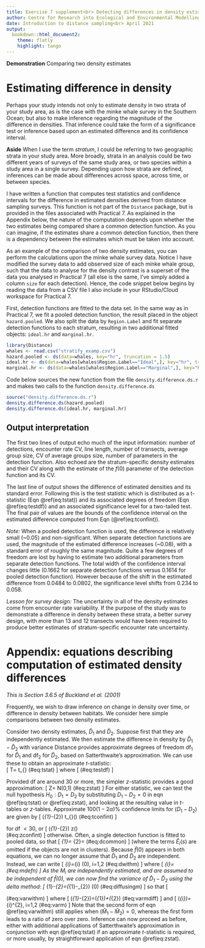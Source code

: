 ```yaml
---
title: Exercise 7 supplement<br> Detecting differences in density estimates.
author: Centre for Research into Ecological and Environmental Modelling <br> **University of St Andrews**
date: Introduction to distance sampling<br> April 2021
output:
  bookdown::html_document2:
    theme: flatly
    highlight: tango
---
```


<div class="alert  alert-success">
  <strong>Demonstration</strong> Comparing two density estimates
</div>

# Estimating difference in density

Perhaps your study intends not only to estimate density in two strata of your study area, as is the case with the minke whale survey in the Southern Ocean; but also to make inference regarding the magnitude of the difference in densities.  That inference could take the form of a significance test or inference based upon an estimated difference and its confidence interval.

<div class="alert  alert-info">
  <strong>Aside</strong> 
  When I use the term *stratum*, I could be referring to two geographic strata in your study area.  More broadly, strata in an analysis could be two different years of surveys of the same study area, or two species within a study area in a single survey.  Depending upon how strata are defined, inferences can be made about differences across space, across time, or between species.
</div>

I have written a function that computes test statistics and confidence intervals for the difference in estimated densities derived from distance sampling surveys.  This function is not part of the `Distance` package, but is provided in the files associated with Practical 7.  As explained in the Appendix below, the nature of the computation depends upon whether the two estimates being compared share a common detection function.  As you can imagine, if the estimates share a common detection function, then there is a dependency between the estimates which must be taken into account.

As an example of the comparison of two density estimates, you can perform the calculations upon the minke whale survey data.  Notice I have modified the survey data to add observed size of each minke whale group, such that the data to analyse for the density contrast is a superset of the data you analysed in Practical 7 (all else is the same, I've simply added a column `size` for each detection).  Hence, the code snippet below begins by reading the data from a CSV file I also include in your RStudio/Cloud workspace for Practical 7.

First, detection functions are fitted to the data set.  In the same way as in Practical 7, we fit a pooled detection function, the result placed in the object `hazard.pooled`.  We also split the data by `Region.Label` and fit separate detection functions to each stratum, resulting in two additional fitted objects: `ideal.hr` and `marginal.hr`.

```r
library(Distance)
whales <- read.csv("stratify_examp.csv")
hazard.pooled <- ds(data=whales, key="hr", truncation = 1.5)
ideal.hr <- ds(data=whales[whales$Region.Label=="Ideal",], key="hr", truncation=1.5)
marginal.hr <- ds(data=whales[whales$Region.Label=="Marginal",], key="hr", truncation=1.5)
```

Code below sources the new function from the file `density.difference.ds.r` and makes two calls to the function `density.difference.ds`

```r
source("density.difference.ds.r")
density.difference.ds(hazard.pooled)
density.difference.ds(ideal.hr, marginal.hr)
```

## Output interpretation

The first two lines of output echo much of the input information: number of detections, encounter rate CV, line length, number of transects, average group size, CV of average groups size, number of parameters in the detection function.  Also echoed are the stratum-specific density estimates and their CV along with the estimate of the $f(0)$ parameter of the detection function and its CV.

The last line of output shows the difference of estimated densities and its standard error.  Following this is the test statistic which is distributed as a t-statistic (Eqn \@ref(eq:tstat)) and its associated degrees of freedom (Eqn \@ref(eq:testdf)) and an associated significance level for a two-tailed test.  The final pair of values are the bounds of the confidence interval on the estimated difference computed from Eqn (\@ref(eq:tconfint)).

*Note:* When a pooled detection function is used, the difference is relatively small (~0.05) and non-significant.  When separate detection functions are used, the magnitude of the estimated difference increases (~0.08), with a standard error of roughly the same magnitude.  Quite a few degrees of freedom are lost by having to estimate two additional parameters from separate detection functions.  The total width of the confidence interval changes little (0.1662 for separate detection functions versus 0.1614 for pooled detection function).  However because of the shift in the estimated difference from 0.0484 to 0.0802, the significance level shifts from 0.234 to 0.058.  

*Lesson for survey design:* The uncertainty in all of the density estimates come from encounter rate variability.  If the purpose of the study was to demonstrate a difference in density between these strata, a better survey design, with more than 13 and 12 transects would have been required to produce better estimates of stratum-specific encounter rate uncertainty.

# Appendix: equations describing computation of estimated density differences

*This is Section 3.6.5 of Buckland et al. (2001)*

Frequently, we wish to draw inference on change in density over time, or difference in density between habitats. We consider here simple comparisons between two density estimates. 

Consider two density estimates, $\hat{D}_{1}$ and $\hat{D}_{2} .$ Suppose first that they are independently estimated. We then estimate the difference in density by $\hat{D}_{1}-\hat{D}_{2}$ with variance
\begin{equation} 
\widehat{\operatorname{var}}\left(\hat{D}_{1}-\hat{D}_{2}\right)=\widehat{\operatorname{var}}\left(\hat{D}_{1}\right)+\widehat{\operatorname{var}}\left(\hat{D}_{2}\right)
(\#eq:vardiff)
\end{equation}
Distance provides approximate degrees of freedom $\mathrm{df}_{1}$ for $\hat{D}_{1}$ and $\mathrm{df}_{2}$ for $\hat{D}_{2},$ based on Satterthwaite's approximation. We can use these to obtain an approximate $t$-statistic:  
\[
T=\frac{\left(\hat{D}_{1}-\hat{D}_{2}\right)-\left(D_{1}-D_{2}\right)}{\sqrt{\widehat{\operatorname{var}}\left(\hat{D}_{1}-\hat{D}_{2}\right)}} \sim t_{\mathrm{df}}
(\#eq:tstat)
\] 
where
\[
\mathrm{d} \mathrm{f} \simeq \frac{\left\{\widehat{v a r}\left(\hat{D}_{1}\right)+\widehat{v a r}\left(\hat{D}_{2}\right)\right\}^{2}}{\left\{\widehat{v a r}\left(\hat{D}_{1}\right)\right\}^{2} / \mathrm{df}_{1}+\left\{\widehat{v a r}\left(\hat{D}_{2}\right)\right\}^{2} / \mathrm{df}_{2}}
(#eq:testdf)
\]

Provided df are around 30 or more, the simpler $z$-statistic provides a good approximation:
\[
Z=\frac{\left(\hat{D}_{1}-\hat{D}_{2}\right)-\left(D_{1}-D_{2}\right)}{\sqrt{\widehat{\operatorname{var}}\left(\hat{D}_{1}-\hat{D}_{2}\right)}} \sim N(0,1) 
(\#eq:zstat)
\]
For either statistic, we can test the null hypothesis $H_{0}: D_{1}=D_{2}$ by substituting $D_{1}-D_{2}=0$ in eqn \@ref(eq:tstat) or \@ref(eq:zstat), and looking at the resulting value in $t$-tables or $z$-tables. Approximate $100(1-2 \alpha) \%$ confidence limits for $\left(D_{1}-D_{2}\right)$ are given by
\[
\left(\hat{D}_{1}-\hat{D}_{2}\right) \pm t_{\mathrm{df}}(\alpha) \sqrt{\widehat{\operatorname{var}}\left(\hat{D}_{1}-\hat{D}_{2}\right)} 
(\#eq:tconfint)
\]

for df $<30,$ or
\[
\left(\hat{D}_{1}-\hat{D}_{2}\right) \pm z(\alpha) \sqrt{\widehat{\operatorname{var}}\left(\hat{D}_{1}-\hat{D}_{2}\right)}  
(\#eq:zconfint)
\]
otherwise. Often, a single detection function is fitted to pooled data, so that
\[
\hat{D}_{1}=\frac{n_{1} \hat{f}(0) \hat{E}_{1}(s)}{2 L_{1}} \quad \text { and } \quad \hat{D}_{2}=\frac{n_{2} \hat{f}(0) \hat{E}_{2}(s)}{2 L_{2}}
(\#eq:dcommon)
\]
(where the terms $\hat{E}_{i}(s)$ are omitted if the objects are not in clusters). Because $\hat{f}(0)$ appears in both equations, we can no longer assume that $\hat{D}_{1}$ and $\hat{D}_{2}$ are independent. Instead, we can write
\[
\hat{D}_{i}=\hat{M}_{i} \hat{f}(0), \quad i=1,2 
(\#eq:dwithm)
\]
where
\[
\hat{M}_{i}=\frac{n_{i} \hat{E}_{i}(s)}{2 L_{i}} 
(\#eq:mdefn)
\]
As the $M_{i}$ are independently estimated, and are assumed to be independent of $\hat{f}(0),$ we can now find the variance of $\hat{D}_{1}-\hat{D}_{2}$ using the delta method:
\[
\hat{D}_{1}-\hat{D}_{2}=\left(\hat{M}_{1}-\hat{M}_{2}\right) \hat{f}(0) 
(\#eq:diffusingm)
\]
so that
\[
\begin{aligned}
\widehat{\operatorname{var}}\left(\hat{D}_{1}-\hat{D}_{2}\right) &=\left(\hat{D}_{1}-\hat{D}_{2}\right)^{2}\left[\frac{\widehat{\operatorname{var}}\left(\hat{M}_{1}-\hat{M}_{2}\right)}{\left(\hat{M}_{1}-\hat{M}_{2}\right)^{2}}+\frac{\widehat{\operatorname{var}}\{\hat{f}(0)\}}{\{\hat{f}(0)\}^{2}}\right] \\
&=\{\hat{f}(0)\}^{2} \widehat{\operatorname{var}}\left(\hat{M}_{1}-\hat{M}_{2}\right)+\left(\hat{M}_{1}-\hat{M}_{2}\right)^{2} \widehat{var}\{\hat{f}(0)\}
\end{aligned}
(\#eq:varwithm)
\]
where
\[
\widehat{\operatorname{var}}\left(\hat{M}_{1}-\hat{M}_{2}\right)=\widehat{\operatorname{var}}\left(\hat{M}_{1}\right)+\widehat{\operatorname{var}}\left(\hat{M}_{2}\right) 
(\#eq:varmdiff)
\]
and
\[
\widehat{\operatorname{var}}\left(\hat{M}_{i}\right)=\hat{M}_{i}^{2}\left[\frac{\widehat{\operatorname{var}}\left(n_{i}\right)}{n_{i}^{2}}+\frac{\widehat{\operatorname{var}}\left\{\hat{E}_{i}(s)\right\}}{\left\{\hat{E}_{i}(s)\right\}^{2}}\right], \quad i=1,2
(\#eq:varm)
\]
Note that the second form of eqn \@ref(eq:varwithm) still applies when $\left(\hat{M}_{1}-\hat{M}_{2}\right)=0,$ whereas the first form leads to a ratio of zero over zero. Inference can now proceed as before, either with additional applications of Satterthwaite's approximation in conjunction with eqn \@ref(eq:tstat) if an approximate $t$-statistic is required, or more usually, by straightforward application of eqn \@ref(eq:zstat).
